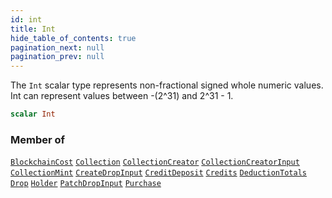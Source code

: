 ```yaml
---
id: int
title: Int
hide_table_of_contents: true
pagination_next: null
pagination_prev: null
---
```








The `Int` scalar type represents non-fractional signed whole numeric values. Int can represent values between -(2^31) and 2^31 - 1.

```graphql
scalar Int
```




### Member of

[`BlockchainCost`](/api/objects/blockchain-cost)  <Badge class="secondary" text="object"/><Bullet />[`Collection`](/api/objects/collection)  <Badge class="secondary" text="object"/><Bullet />[`CollectionCreator`](/api/objects/collection-creator)  <Badge class="secondary" text="object"/><Bullet />[`CollectionCreatorInput`](/api/inputs/collection-creator-input)  <Badge class="secondary" text="input"/><Bullet />[`CollectionMint`](/api/objects/collection-mint)  <Badge class="secondary" text="object"/><Bullet />[`CreateDropInput`](/api/inputs/create-drop-input)  <Badge class="secondary" text="input"/><Bullet />[`CreditDeposit`](/api/objects/credit-deposit)  <Badge class="secondary" text="object"/><Bullet />[`Credits`](/api/objects/credits)  <Badge class="secondary" text="object"/><Bullet />[`DeductionTotals`](/api/objects/deduction-totals)  <Badge class="secondary" text="object"/><Bullet />[`Drop`](/api/objects/drop)  <Badge class="secondary" text="object"/><Bullet />[`Holder`](/api/objects/holder)  <Badge class="secondary" text="object"/><Bullet />[`PatchDropInput`](/api/inputs/patch-drop-input)  <Badge class="secondary" text="input"/><Bullet />[`Purchase`](/api/objects/purchase)  <Badge class="secondary" text="object"/>



